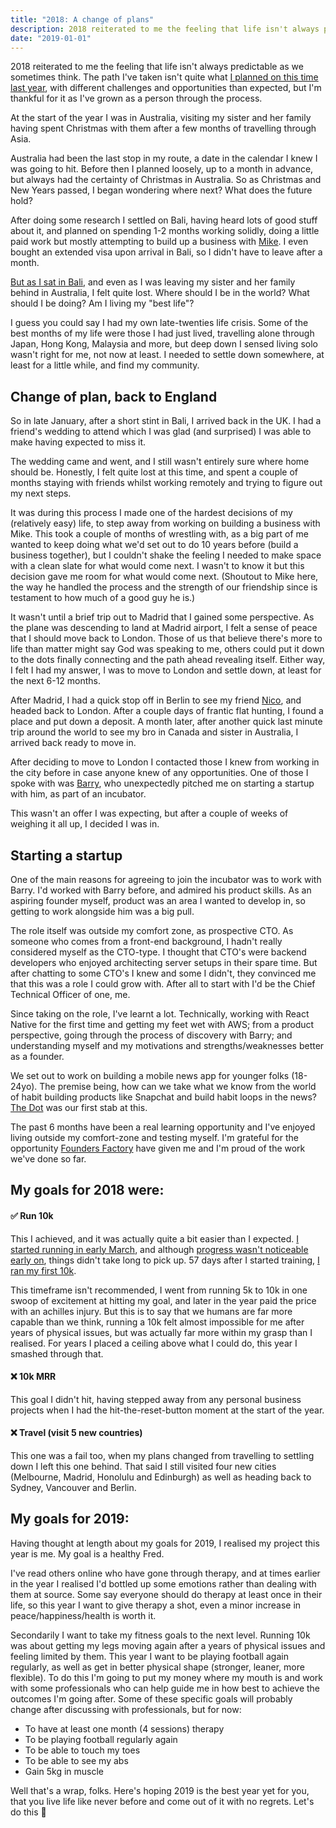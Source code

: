 ```yaml
---
title: "2018: A change of plans"
description: 2018 reiterated to me the feeling that life isn't always predictable as we sometimes think.
date: "2019-01-01"
---
```


2018 reiterated to me the feeling that life isn't always predictable as we sometimes think. The path I've taken isn't quite what [I planned on this time last year](http://fredrivett.com/2018/01/01/2017-a-year-of-two-halves/), with different challenges and opportunities than expected, but I'm thankful for it as I've grown as a person through the process.

At the start of the year I was in Australia, visiting my sister and her family having spent Christmas with them after a few months of travelling through Asia.

Australia had been the last stop in my route, a date in the calendar I knew I was going to hit. Before then I planned loosely, up to a month in advance, but always had the certainty of Christmas in Australia. So as Christmas and New Years passed, I began wondering where next? What does the future hold?

After doing some research I settled on Bali, having heard lots of good stuff about it, and planned on spending 1-2 months working solidly, doing a little paid work but mostly attempting to build up a business with [Mike](https://twitter.com/mikeaag). I even bought an extended visa upon arrival in Bali, so I didn't have to leave after a month.

[But as I sat in Bali](https://twitter.com/fredrivett/status/952929626019446784), and even as I was leaving my sister and her family behind in Australia, I felt quite lost. Where should I be in the world? What should I be doing? Am I living my "best life"?

I guess you could say I had my own late-twenties life crisis. Some of the best months of my life were those I had just lived, travelling alone through Japan, Hong Kong, Malaysia and more, but deep down I sensed living solo wasn't right for me, not now at least. I needed to settle down somewhere, at least for a little while, and find my community.

## Change of plan, back to England

So in late January, after a short stint in Bali, I arrived back in the UK. I had a friend's wedding to attend which I was glad (and surprised) I was able to make having expected to miss it.

The wedding came and went, and I still wasn't entirely sure where home should be. Honestly, I felt quite lost at this time, and spent a couple of months staying with friends whilst working remotely and trying to figure out my next steps.

It was during this process I made one of the hardest decisions of my (relatively easy) life, to step away from working on building a business with Mike. This took a couple of months of wrestling with, as a big part of me wanted to keep doing what we'd set out to do 10 years before (build a business together), but I couldn't shake the feeling I needed to make space with a clean slate for what would come next. I wasn't to know it but this decision gave me room for what would come next. (Shoutout to Mike here, the way he handled the process and the strength of our friendship since is testament to how much of a good guy he is.)

It wasn't until a brief trip out to Madrid that I gained some perspective. As the plane was descending to land at Madrid airport, I felt a sense of peace that I should move back to London. Those of us that believe there's more to life than matter might say God was speaking to me, others could put it down to the dots finally connecting and the path ahead revealing itself. Either way, I felt I had my answer, I was to move to London and settle down, at least for the next 6-12 months.

After Madrid, I had a quick stop off in Berlin to see my friend [Nico](https://twitter.com/_niwilai), and headed back to London. After a couple days of frantic flat hunting, I found a place and put down a deposit. A month later, after another quick last minute trip around the world to see my bro in Canada and sister in Australia, I arrived back ready to move in.

After deciding to move to London I contacted those I knew from working in the city before in case anyone knew of any opportunities. One of those I spoke with was [Barry](https://twitter.com/pace), who unexpectedly pitched me on starting a startup with him, as part of an incubator.

This wasn't an offer I was expecting, but after a couple of weeks of weighing it all up, I decided I was in.

## Starting a startup

One of the main reasons for agreeing to join the incubator was to work with Barry. I'd worked with Barry before, and admired his product skills. As an aspiring founder myself, product was an area I wanted to develop in, so getting to work alongside him was a big pull.

The role itself was outside my comfort zone, as prospective CTO. As someone who comes from a front-end background, I hadn't really considered myself as the CTO-type. I thought that CTO's were backend developers who enjoyed architecting server setups in their spare time. But after chatting to some CTO's I knew and some I didn't, they convinced me that this was a role I could grow with. After all to start with I'd be the Chief Technical Officer of one, me.

Since taking on the role, I've learnt a lot. Technically, working with React Native for the first time and getting my feet wet with AWS; from a product perspective, going through the process of discovery with Barry; and understanding myself and my motivations and strengths/weaknesses better as a founder.

We set out to work on building a mobile news app for younger folks (18-24yo). The premise being, how can we take what we know from the world of habit building products like Snapchat and build habit loops in the news? [The Dot](https://thedot.news) was our first stab at this.

The past 6 months have been a real learning opportunity and I've enjoyed living outside my comfort-zone and testing myself. I'm grateful for the opportunity [Founders Factory](https://foundersfactory.com) have given me and I'm proud of the work we've done so far.

## My goals for 2018 were:

#### ✅ Run 10k

This I achieved, and it was actually quite a bit easier than I expected. [I started running in early March](https://www.strava.com/activities/1453090541), and although [progress wasn't noticeable early on](https://twitter.com/fredrivett/status/975683244116074497), things didn't take long to pick up. 57 days after I started training, [I ran my first 10k](https://twitter.com/fredrivett/status/993094110516039682).

This timeframe isn't recommended, I went from running 5k to 10k in one swoop of excitement at hitting my goal, and later in the year paid the price with an achilles injury. But this is to say that we humans are far more capable than we think, running a 10k felt almost impossible for me after years of physical issues, but was actually far more within my grasp than I realised. For years I placed a ceiling above what I could do, this year I smashed through that.

#### ❌ 10k MRR

This goal I didn't hit, having stepped away from any personal business projects when I had the hit-the-reset-button moment at the start of the year.

#### ❌ Travel (visit 5 new countries)

This one was a fail too, when my plans changed from travelling to settling down I left this one behind. That said I still visited four new cities (Melbourne, Madrid, Honolulu and Edinburgh) as well as heading back to Sydney, Vancouver and Berlin.

## My goals for 2019:

Having thought at length about my goals for 2019, I realised my project this year is me. My goal is a healthy Fred.

I've read others online who have gone through therapy, and at times earlier in the year I realised I'd bottled up some emotions rather than dealing with them at source. Some say everyone should do therapy at least once in their life, so this year I want to give therapy a shot, even a minor increase in peace/happiness/health is worth it.

Secondarily I want to take my fitness goals to the next level. Running 10k was about getting my legs moving again after a years of physical issues and feeling limited by them. This year I want to be playing football again regularly, as well as get in better physical shape (stronger, leaner, more flexible). To do this I'm going to put my money where my mouth is and work with some professionals who can help guide me in how best to achieve the outcomes I'm going after. Some of these specific goals will probably change after discussing with professionals, but for now:

- To have at least one month (4 sessions) therapy
- To be playing football regularly again
- To be able to touch my toes
- To be able to see my abs
- Gain 5kg in muscle

Well that's a wrap, folks. Here's hoping 2019 is the best year yet for you, that you live life like never before and come out of it with no regrets. Let's do this 💪
